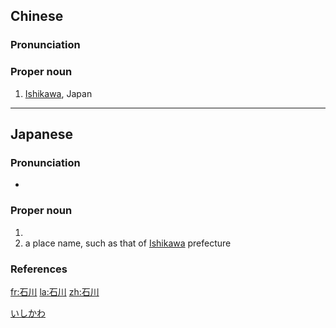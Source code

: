 ==Chinese==
{{zh-forms}}

===Pronunciation===
{{zh-pron
|m=Shíchuān
|cat=pn
}}

===Proper noun===
{{zh-proper noun}}

# [[Ishikawa]], Japan

----

==Japanese==
{{ja-kanjitab|いし|かわ|yomi=kun}}

===Pronunciation===
* {{ja-pron|いしかわ|y=k|acc=0|acc_ref=NHK}}

===Proper noun===
{{ja-pos|いしかわ|proper}}

# {{surname|lang=ja}}
# a place name, such as that of [[Ishikawa]] prefecture

===References===
<references/>

[[Category:Japanese surnames|いしかわ]]

[[fr:石川]]
[[la:石川]]
[[zh:石川]]